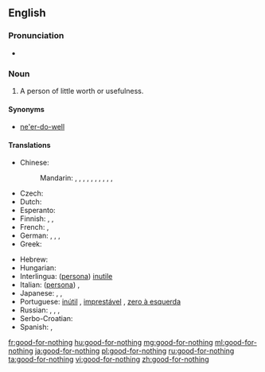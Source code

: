 {{also|good for nothing}}
==English==

===Pronunciation===
* {{audio|en-us-good-for-nothing.ogg|Audio (US)}}

===Noun===
{{en-noun|head=[[good]]-[[for]]-[[nothing]]}}

# A person of little worth or usefulness.

====Synonyms====
* [[ne'er-do-well]]

====Translations====
{{trans-top|A person of little worth or usefulness}}
* Chinese:
*: Mandarin: {{t|cmn|一無是處|sc=Hani}}, {{t|cmn|一无是处|tr=yīwúshìchù|sc=Hani}}, {{t|cmn|不稂不莠|tr=bùlángbùyǒu|sc=Hani}}, {{t|cmn|窩囊|sc=Hani}}, {{t|cmn|窝囊|tr=wōnang|sc=Hani}}, {{t|cmn|沒出息|sc=Hani}},  {{t|cmn|没出息|tr=méi chūxi|sc=Hani}}, {{t-|cmn|玩兒鬧|sc=Hani}},  {{t-|cmn|玩儿闹|tr=wánrnào|sc=Hani}}, {{t|cmn|不是東西|sc=Hani}}, {{t|cmn|不是东西|tr=bù shì dōngxi|sc=Hani}}
* Czech: {{t-|cs|budižkničemu|m}}
* Dutch: {{t+|nl|nietsnut|m|f}}
* Esperanto: {{t-|eo|sentaŭgulo}}
* Finnish: {{t+|fi|nolla}}, {{t-|fi|hulttio}}, {{t-|fi|hanttapuli}}
* French: {{t+|fr|bon à rien|m}}, {{t+|fr|vaurien|m}}
* German: {{t+|de|Taugenichts|m}},  {{t+|de|Nichtsnutz|m}},  {{t-|de|Herumtreiber}},  {{t+|de|Tunichtgut|m}}
* Greek: {{t+|el|χαραμοφάης|m|tr=charamofáis}}
{{trans-mid}}
* Hebrew: {{t+|he|לא יוצלח|m|tr=Lo Yuts'lahh}}
* Hungarian: {{t+|hu|semmirekellő}}
* Interlingua: ([[persona]]) [[inutile]]
* Italian: ([[persona]]) {{t+|it|inutile|f}}, {{t-|it|buono a nulla|m}}
* Japanese: {{t-|ja|碌でなし|tr=ろくでなし, rokudenashi}},  {{t-|ja|仕様の無い|tr=しようのない, shiyō-no nai}},  {{t-|ja|下らない|tr=くだらない, kudaranai}}
* Portuguese: [[inútil]] {{m|f}}, [[imprestável]] {{m|f}}, [[zero à esquerda]] {{m}}
* Russian: {{t+|ru|никчёмный|tr=nikčómnyj}},  {{t+|ru|бесполезный|tr=bespoléznyj}},  {{t+|ru|никудышный|tr=nikudýšnyj}},  {{t+|ru|бездельник|m|tr=bezdél'nik}}
* Serbo-Croatian: {{t-|sh|ništarija|m}}
* Spanish: {{t-|es|bueno-para-nada|m}}, {{t-|es|buena-para-nada|f}}
{{trans-bottom}}

[[fr:good-for-nothing]]
[[hu:good-for-nothing]]
[[mg:good-for-nothing]]
[[ml:good-for-nothing]]
[[ja:good-for-nothing]]
[[pl:good-for-nothing]]
[[ru:good-for-nothing]]
[[ta:good-for-nothing]]
[[vi:good-for-nothing]]
[[zh:good-for-nothing]]
